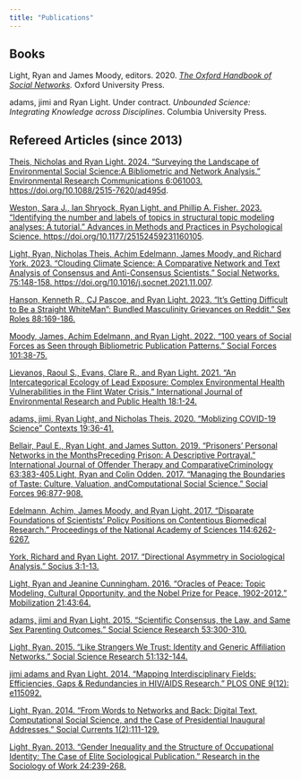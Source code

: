 ```yaml
---
title: "Publications"
---
```


## Books

Light, Ryan and James Moody, editors. 2020. [*The Oxford Handbook of Social Networks*](https://academic.oup.com/edited-volume/34294)*.* Oxford University Press.

adams, jimi and Ryan Light. Under contract. *Unbounded Science: Integrating Knowledge across Disciplines*. Columbia University Press.

## Refereed Articles (since 2013)

[Theis, Nicholas and Ryan Light. 2024. “Surveying the Landscape of Environmental Social Science:A Bibliometric and Network Analysis." Environmental Research Communications 6:061003. https://doi.org/10.1088/2515-7620/ad495d](https://iopscience.iop.org/article/10.1088/2515-7620/ad495d/meta).

[Weston, Sara J., Ian Shryock, Ryan Light, and Phillip A. Fisher. 2023. "Identifying the number and labels of topics in structural topic modeling analyses: A tutorial." Advances in Methods and Practices in Psychological Science. https://doi.org/10.1177/25152459231160105](https://journals.sagepub.com/doi/full/10.1177/25152459231160105).

[Light, Ryan, Nicholas Theis, Achim Edelmann, James Moody, and Richard York. 2023. “Clouding Climate Science: A Comparative Network and Text Analysis of Consensus and Anti-Consensus Scientists.” Social Networks. 75:148-158. https://doi.org/10.1016/j.socnet.2021.11.007](publications/light_et_al_2022_preprint.pdf).

[Hanson, Kenneth R., CJ Pascoe, and Ryan Light. 2023. "It's Getting Difficult to Be a Straight WhiteMan": Bundled Masculinity Grievances on Reddit." Sex Roles 88:169-186.](publications/hanson_pascoe_light_2023.pdf)

[Moody, James, Achim Edelmann, and Ryan Light. 2022. "100 years of Social Forces as Seen through Bibliometric Publication Patterns." Social Forces 101:38-75.](publications/moody_edelmann_light_2022.pdf)

[Lievanos, Raoul S., Evans, Clare R., and Ryan Light. 2021. "An Intercategorical Ecology of Lead Exposure: Complex Environmental Health Vulnerabilities in the Flint Water Crisis." International Journal of Environmental Research and Public Health 18:1-24.](publications/lievanos_et_al_2021.pdf)

[adams, jimi, Ryan Light, and Nicholas Theis. 2020. "Moblizing COVID-19 Science" Contexts 19:36-41.](publications/adams_et_al_2020.pdf%22)

[Bellair, Paul E., Ryan Light, and James Sutton. 2019. "Prisoners' Personal Networks in the MonthsPreceding Prison: A Descriptive Portrayal." International Journal of Offender Therapy and ComparativeCriminology 63:383-405.](publications/bellair_light_sutton_2019.pdf%22)[Light, Ryan and Colin Odden. 2017. "Managing the Boundaries of Taste: Culture, Valuation, andComputational Social Science." Social Forces 96:877-908.](publications/light_odden_2017_post_print.pdf)

[Edelmann, Achim, James Moody, and Ryan Light. 2017. "Disparate Foundations of Scientists' Policy Positions on Contentious Biomedical Research." Proceedings of the National Academy of Sciences 114:6262-6267.](publications/edelmann_et_al.pdf)

[York, Richard and Ryan Light. 2017. "Directional Asymmetry in Sociological Analysis." Socius 3:1-13.](publications/york_light_2017.pdf)

[Light, Ryan and Jeanine Cunningham. 2016. "Oracles of Peace: Topic Modeling, Cultural Opportunity, and the Nobel Prize for Peace, 1902-2012." Mobilization 21:43:64.](publications/light_cunningham_2017_preprint.pdf)

[adams, jimi and Ryan Light. 2015. "Scientific Consensus, the Law, and Same Sex Parenting Outcomes." Social Science Research 53:300-310.](publications/adams_light_2015.pdf)

[Light, Ryan. 2015. "Like Strangers We Trust: Identity and Generic Affiliation Networks." Social Science Research 51:132-144.](publications/light_2015.pdf%22)

[jimi adams and Ryan Light. 2014. "Mapping Interdisciplinary Fields: Efficiencies, Gaps & Redundancies in HIV/AIDS Research." PLOS ONE 9(12): e115092.](publications/adams_light_2014.pdf)

[Light, Ryan. 2014. "From Words to Networks and Back: Digital Text, Computational Social Science, and the Case of Presidential Inaugural Addresses." Social Currents 1(2):111-129.](publications/light_2014_postprint.pdf)

[Light, Ryan. 2013. "Gender Inequality and the Structure of Occupational Identity: The Case of Elite Sociological Publication." Research in the Sociology of Work 24:239-268.](publications/light_2013_preprint.pdf)

